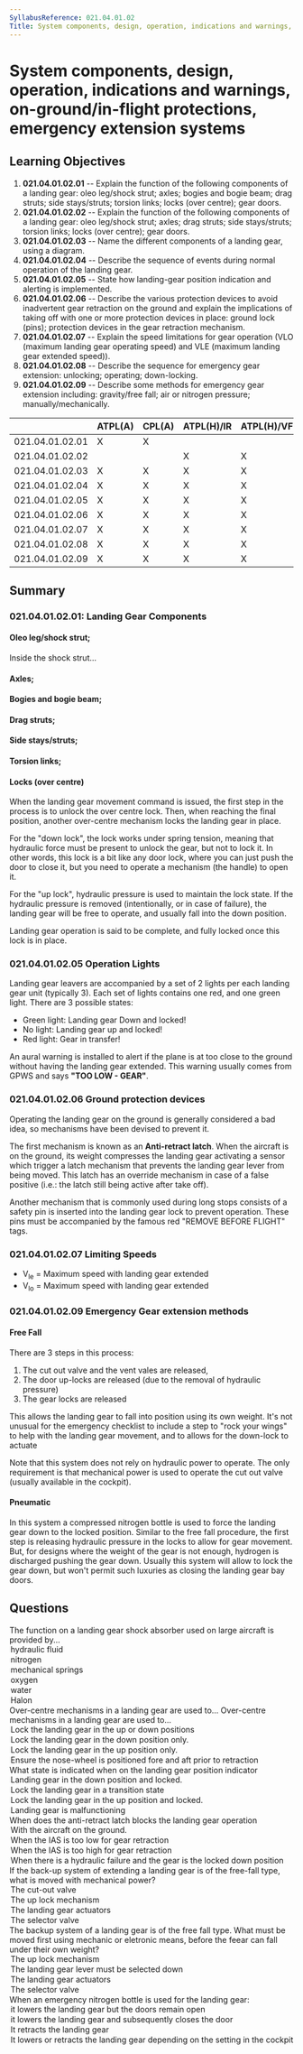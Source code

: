 ```yaml
---
SyllabusReference: 021.04.01.02
Title: System components, design, operation, indications and warnings, on-ground/in-flight protections, emergency extension systems
---
```


# System components, design, operation, indications and warnings, on-ground/in-flight protections, emergency extension systems

## Learning Objectives

1. **021.04.01.02.01** -- Explain the function of the following components of a landing gear: oleo leg/shock strut; axles; bogies and bogie beam; drag struts; side stays/struts; torsion links; locks (over centre); gear doors.
2. **021.04.01.02.02** -- Explain the function of the following components of a landing gear: oleo leg/shock strut; axles; drag struts; side stays/struts; torsion links; locks (over centre); gear doors.
3. **021.04.01.02.03** -- Name the different components of a landing gear, using a diagram.
4. **021.04.01.02.04** -- Describe the sequence of events during normal operation of the landing gear.
5. **021.04.01.02.05** -- State how landing-gear position indication and alerting is implemented.
6. **021.04.01.02.06** -- Describe the various protection devices to avoid inadvertent gear retraction on the ground and explain the implications of taking off with one or more protection devices in place: ground lock (pins); protection devices in the gear retraction mechanism.
7. **021.04.01.02.07** -- Explain the speed limitations for gear operation (VLO (maximum landing gear operating speed) and VLE (maximum landing gear extended speed)).
8. **021.04.01.02.08** -- Describe the sequence for emergency gear extension: unlocking; operating; down-locking.
9. **021.04.01.02.09** -- Describe some methods for emergency gear extension including: gravity/free fall; air or nitrogen pressure; manually/mechanically.

|  | ATPL(A) | CPL(A) | ATPL(H)/IR | ATPL(H)/VFR | CPL(H) | IR | CBIR(A) |
| --- | --- | --- | --- | --- | --- | --- | --- |
| 021.04.01.02.01 | X | X |  |  |  |  |  |
| 021.04.01.02.02 |  |  | X | X | X |  |  |
| 021.04.01.02.03 | X | X | X | X | X |  |  |
| 021.04.01.02.04 | X | X | X | X | X |  |  |
| 021.04.01.02.05 | X | X | X | X | X |  |  |
| 021.04.01.02.06 | X | X | X | X | X |  |  |
| 021.04.01.02.07 | X | X | X | X | X |  |  |
| 021.04.01.02.08 | X | X | X | X | X |  |  |
| 021.04.01.02.09 | X | X | X | X | X |  |  |

## Summary

### 021.04.01.02.01: Landing Gear Components

#### Oleo leg/shock strut;

Inside the shock strut...

#### Axles;

#### Bogies and bogie beam;

#### Drag struts;

#### Side stays/struts;

#### Torsion links;

#### Locks (over centre)

When the landing gear movement command is issued, the first step in the process is to unlock the over centre lock. Then, when reaching the final position, another over-centre mechanism locks the landing gear in place.

For the "down lock", the lock works under spring tension, meaning that hydraulic force must be present to unlock the gear, but not to lock it. In other words, this lock is a bit like any door lock, where you can just push the door to close it, but you need to operate a mechanism (the handle) to open it.

For the "up lock", hydraulic pressure is used to maintain the lock state. If the hydraulic pressure is removed (intentionally, or in case of failure), the landing gear will be free to operate, and usually fall into the down position.

Landing gear operation is said to be complete, and fully locked once this lock is in place.

### 021.04.01.02.05 Operation Lights

Landing gear leavers are accompanied by a set of 2 lights per each landing gear unit (typically 3). Each set of lights contains one red, and one green light. There are 3 possible states:

- Green light: Landing gear Down and locked!
- No light: Landing gear up and locked!
- Red light: Gear in transfer!

An aural warning is installed to alert if the plane is at too close to the ground without having the landing gear extended. This warning usually comes from GPWS and says **"TOO LOW - GEAR"**.

### 021.04.01.02.06 Ground protection devices

Operating the landing gear on the ground is generally considered a bad idea, so mechanisms have been devised to prevent it.

The first mechanism is known as an **Anti-retract latch**. When the aircraft is on the ground, its weight compresses the landing gear activating a sensor which trigger a latch mechanism that prevents the landing gear lever from being moved. This latch has an override mechanism in case of a false positive (i.e.: the latch still being active after take off).

Another mechanism that is commonly used during long stops consists of a safety pin is inserted into the landing gear lock to prevent operation. These pins must be accompanied by the famous red "REMOVE BEFORE FLIGHT" tags.

### 021.04.01.02.07 Limiting Speeds

- V<sub>le</sub> = Maximum speed with landing gear extended
- V<sub>lo</sub> = Maximum speed with landing gear extended

### 021.04.01.02.09 Emergency Gear extension methods

#### Free Fall

There are 3 steps in this process:

1. The cut out valve and the vent vales are released,
2. The door up-locks are released (due to the removal of hydraulic pressure)
3. The gear locks are released

This allows the landing gear to fall into position using its own weight. It's not unusual for the emergency checklist to include a step to "rock your wings" to help with the landing gear movement, and to allows for the down-lock to actuate

Note that this system does not rely on hydraulic power to operate. The only requirement is that mechanical power is used to operate the cut out valve (usually available in the cockpit).

#### Pneumatic

In this system a compressed nitrogen bottle is used to force the landing gear down to the locked position. Similar to the free fall procedure, the first step is releasing hydraulic pressure in the locks to allow for gear movement. But, for designs where the weight of the gear is not enough, hydrogen is discharged pushing the gear down. Usually this system will allow to lock the gear down, but won't permit such luxuries as closing the landing gear bay doors.

## Questions

<Question variant="definition" id="G1vqu9WD" lo="021.04.01.02.01">
  <Text variant="oneCorrect">
    The <Subject /> function on a landing gear shock absorber used on large
    aircraft is provided by...
  </Text>
  <Option id="G1vqu9WD-1" subject="damping">
    hydraulic fluid
  </Option>
  <Option id="G1vqu9WD-2" subject="spring">
    nitrogen
  </Option>
  <Option id="G1vqu9WD-3">mechanical springs</Option>
  <Option id="G1vqu9WD-4">oxygen</Option>
  <Option id="G1vqu9WD-5">water</Option>
  <Option id="G1vqu9WD-6">Halon</Option>
</Question>

<Question variant="correct" id="HPkVNlk0" lo="021.04.01.02.01">
  <Text variant="oneCorrect">
    Over-centre mechanisms in a landing gear are used to...
  </Text>
  <Text variant="oneTwo">
    Over-centre mechanisms in a landing gear are used to...
  </Text>
  <Option id="HPkVNlk0-1" correct>
    Lock the landing gear in the up or down positions
  </Option>
  <Option id="HPkVNlk0-2">
    Lock the landing gear in the down position only.
  </Option>
  <Option id="HPkVNlk0-3">
    Lock the landing gear in the up position only.
  </Option>
  <Option id="HPkVNlk0-4">
    Ensure the nose-wheel is positioned fore and aft prior to retraction
  </Option>
</Question>

<Question variant="definition" id="AOb0nl79" lo="021.04.01.02.05">
  <Text variant="oneCorrect">
    What state is indicated when <Subject /> on the landing gear position
    indicator
  </Text>
  <Option id="AOb0nl79-1" subject="All Green lights are lit">
    Landing gear in the down position and locked.
  </Option>
  <Option id="AOb0nl79-2" subject="All Red lights are lit">
    Lock the landing gear in a transition state
  </Option>
  <Option id="AOb0nl79-3" subject="No lights are lit">
    Lock the landing gear in the up position and locked.
  </Option>
  <Option id="AOb0nl79-4">Landing gear is malfunctioning</Option>
</Question>

<Question variant="correct" id="UhhmiIud" lo="021.04.01.02.06">
  <Text variant="oneCorrect">
    When does the anti-retract latch blocks the landing gear operation
  </Text>
  <Option id="UhhmiIud-1" correct>
    With the aircraft on the ground.
  </Option>
  <Option id="UhhmiIud-2">When the IAS is too low for gear retraction</Option>
  <Option id="UhhmiIud-3">When the IAS is too high for gear retraction</Option>
  <Option id="UhhmiIud-4">
    When there is a hydraulic failure and the gear is the locked down position
  </Option>
</Question>

<Question variant="correct" id="kwKgeect" lo="021.04.01.02.09">
  <Text variant="oneCorrect">
    If the back-up system of extending a landing gear is of the free-fall type,
    what is moved with mechanical power?
  </Text>
  <Option
    id="kwKgeect-1"
    correct
    why="In a free fall mechanism the entire landing gear movement is powered by gravity. The exception is the cut out valve that allows to release hydraulic pressure keeping the system in place, which is operated mechanically. Usually by a valve in the cockpit"
  >
    The cut-out valve
  </Option>
  <Option
    id="kwKgeect-2"
    why="the up lock mechanism is under hydraulic pressure. It is operated indirectly when this pressure is removed by opening the cut out valve"
  >
    The up lock mechanism
  </Option>
  <Option id="kwKgeect-3">The landing gear actuators</Option>
  <Option id="kwKgeect-4">The selector valve</Option>
</Question>

<Question variant="correct" id="h6oPzNqr" lo="021.04.01.02.09">
  <Text variant="oneCorrect">
    The backup system of a landing gear is of the free fall type. What must be
    moved first using mechanic or eletronic means, before the feear can fall
    under their own weight?
  </Text>
  <Option
    id="h6oPzNqr-1"
    correct
    why="This is technically incorrect, but its the only possibly correct answer."
  >
    The up lock mechanism
  </Option>
  <Option
    id="h6oPzNqr-2"
    why="The backup system bypasses the normal system completely. Usually the emergency process will include a step to put the landing gear leaver in the down position, but it's not the first step in the process."
  >
    The landing gear lever must be selected down
  </Option>
  <Option id="h6oPzNqr-3">The landing gear actuators</Option>
  <Option id="h6oPzNqr-4">The selector valve</Option>
</Question>

<Question variant="correct" id="UhhmiIud" lo="021.04.01.02.09">
  <Text variant="oneCorrect">
    When an emergency nitrogen bottle is used for the landing gear:
  </Text>
  <Option
    correct
    id="UhhmiIud-1"
    why="Pneumatic emergency systems typically only perform the crucial operation of locking the gear down. All other luxuries are not performed"
  >
    it lowers the landing gear but the doors remain open
  </Option>
  <Option id="UhhmiIud-2">
    it lowers the landing gear and subsequently closes the door
  </Option>
  <Option id="UhhmiIud-3">It retracts the landing gear</Option>
  <Option id="UhhmiIud-4">
    It lowers or retracts the landing gear depending on the setting in the
    cockpit
  </Option>
</Question>
